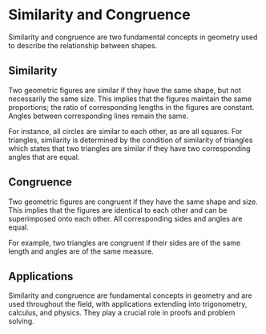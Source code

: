 # Similarity and Congruence

Similarity and congruence are two fundamental concepts in geometry used to describe the relationship between shapes.

## Similarity

Two geometric figures are similar if they have the same shape, but not necessarily the same size. This implies that the figures maintain the same proportions; the ratio of corresponding lengths in the figures are constant. Angles between corresponding lines remain the same.

For instance, all circles are similar to each other, as are all squares. For triangles, similarity is determined by the condition of similarity of triangles which states that two triangles are similar if they have two corresponding angles that are equal.

## Congruence

Two geometric figures are congruent if they have the same shape and size. This implies that the figures are identical to each other and can be superimposed onto each other. All corresponding sides and angles are equal.

For example, two triangles are congruent if their sides are of the same length and angles are of the same measure.

## Applications

Similarity and congruence are fundamental concepts in geometry and are used throughout the field, with applications extending into trigonometry, calculus, and physics. They play a crucial role in proofs and problem solving.
